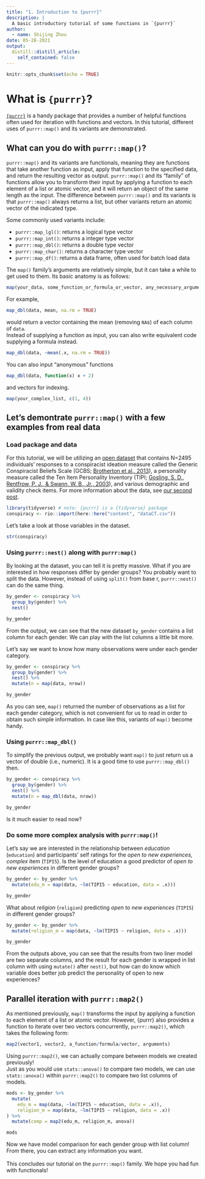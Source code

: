 ```yaml
---
title: "1. Introduction to {purrr}"
description: |
  A basic introductory tutorial of some functions in `{purrr}`
author:
  - name: Shijing Zhou
date: 05-28-2021
output:
  distill::distill_article:
    self_contained: false
---
```



```r
knitr::opts_chunk$set(echo = TRUE)
```

# What is `{purrr}`? 

[`{purrr}`](https://purrr.tidyverse.org/) is a handy package that provides a number of helpful functions often used for iteration with functions and vectors. In this tutorial, different uses of `purrr::map()` and its variants are demonstrated. 

## What can you do with `purrr::map()`?

`purrr::map()` and its variants are functionals, meaning they are functions that take another function as input, apply that function to the specified data, and return the resulting vector as output. `purrr::map()` and its "family" of functions allow you to transform their input by applying a function to each element of a list or atomic vector, and it will return an object of the same length as the input. The difference between `purrr::map()` and its variants is that `purrr::map()` always returns a list, but other variants return an atomic vector of the indicated type.

Some commonly used variants include: 

* `purrr::map_lgl()`: returns a logical type vector
* `purrr::map_int()`: returns a integer type vector 
* `purrr::map_dbl()`: returns a double type vector 
* `purrr::map_char()`: returns a character type vector
* `purrr::map_df()`: returns a data frame, often used for batch load data

The `map()` family's arguments are relatively simple, but it can take a while to get used to them. Its basic anatomy is as follows:

```r
map(your_data, some_function_or_formula_or_vector, any_necessary_arguments_for_function)
```

For example,

```r
map_dbl(data, mean, na.rm = TRUE)
```

would return a vector containing the mean (removing `NA`s) of each column of `data`.\
Instead of supplying a function as input, you can also write equivalent code supplying a formula instead.

```r
map_dbl(data, ~mean(.x, na.rm = TRUE))
```

You can also input "anonymous" functions

```r
map_dbl(data, function(x) x + 2)
```

and vectors for indexing.

```r
map(your_complex_list, c(1, 4))
```

## Let's demontrate `purrr::map()` with a few examples from real data

### Load package and data 

For this tutorial, we will be utilizing an [open dataset](https://www.kaggle.com/lucasgreenwell/generic-conspiracist-beliefs-scale-responses) that contains N=2495 individuals' responses to a conspiracist ideation measure called the Generic Conspiracist Beliefs Scale (GCBS; [Brotherton et al., 2013](https://www.frontiersin.org/articles/10.3389/fpsyg.2013.00279/full)), a personality measure called the Ten Item Personality Inventory (TIPI; [Gosling, S. D., Rentfrow, P. J., & Swann, W. B., Jr., 2003](https://psycnet.apa.org/record/2003-09807-003)), and various demographic and validity check items. For more information about the data, see [our second post](https://shijing-z.github.io/EDLD653-Final-Project/posts/2021-05-28-write-a-function/).

```r
library(tidyverse) # note: {purrr} is a {tidyverse} package
conspiracy <- rio::import(here::here("content", "dataCT.csv"))
```

Let's take a look at those variables in the dataset. 

```r
str(conspiracy)
```

### Using `purrr::nest()` along with `purrr:map()`

By looking at the dataset, you can tell it is pretty massive. What if you are interested in how responses differ by gender groups? You probably want to split the data. However, instead of using `split()` from base r, `purrr::nest()` can do the same thing. 

```r
by_gender <- conspiracy %>% 
  group_by(gender) %>% 
  nest()

by_gender
```

From the output, we can see that the new dataset `by_gender` contains a list column for each gender. We can play with the list columns a little bit more. 

Let's say we want to know how many observations were under each gender category. 

```r
by_gender <- conspiracy %>% 
  group_by(gender) %>% 
  nest() %>% 
  mutate(n = map(data, nrow))

by_gender
```

As you can see, `map()` returned the number of observations as a list for each gender category, which is not convenient for us to read in order to obtain such simple information. In case like this, variants of `map()` become handy. 

### Using `purrr::map_dbl()`

To simplify the previous output, we probably want `map()` to just return us a vector of double (i.e., numeric). It is a good time to use `purrr::map_dbl()` then. 

```r
by_gender <- conspiracy %>% 
  group_by(gender) %>% 
  nest() %>% 
  mutate(n = map_dbl(data, nrow))

by_gender
```

Is it much easier to read now? 

### Do some more complex analysis with `purrr:map()`! 

Let's say we are interested in the relationship between _education_ (`education`) and participants' self ratings for the _open to new experiences, complex_ item (`TIPI5`). Is the level of education a good predictor of _open to new experiences_ in different gender groups? 

```r
by_gender <- by_gender %>% 
  mutate(edu_m = map(data, ~lm(TIPI5 ~ education, data = .x)))

by_gender
```

What about _religion_ (`religion`) predicting _open to new experiences_ (`TIPI5`) in different gender groups?

```r
by_gender <- by_gender %>% 
  mutate(religion_m = map(data, ~lm(TIPI5 ~ religion, data = .x)))

by_gender
```

From the outputs above, you can see that the results from two liner model are two separate columns, and the result for each gender is wrapped in list column with using `mutate()` after `nest()`, but how can do know which variable does better job predict the personality of open to new experiences? 

## Parallel iteration with `purrr::map2()`

As mentioned previously, `map()` transforms the input by applying a function to each element of a list or atomic vector. However, {purrr} also provides a function to iterate over two vectors concurrently, `purrr::map2()`, which takes the following form: 

```r
map2(vector1, vector2, a_function/formula/vector, arguments)
```

Using `purrr::map2()`, we can actually compare between models we created previously!\
Just as you would use `stats::anova()` to compare two models, we can use `stats::anova()` within `purrr::map2()` to compare two list columns of models.

```r
mods <- by_gender %>%
  mutate(
    edu_m = map(data, ~lm(TIPI5 ~ education, data = .x)),
    religion_m = map(data, ~lm(TIPI5 ~ religion, data = .x))
) %>% 
  mutate(comp = map2(edu_m, religion_m, anova))

mods
```

Now we have model comparison for each gender group with list column! From there, you can extract any information you want.\
\
This concludes our tutorial on the `purrr::map()` family. We hope you had fun with functionals!